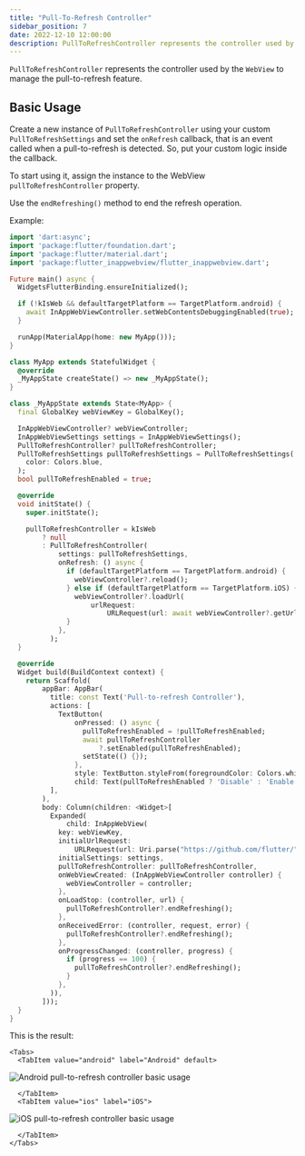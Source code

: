 ```yaml
---
title: "Pull-To-Refresh Controller"
sidebar_position: 7
date: 2022-12-10 12:00:00
description: PullToRefreshController represents the controller used by the WebView to manage the pull-to-refresh feature.
---
```



<head>
  <title>WebView Pull-To-Refresh Controller | {config.title}</title>
</head>

`PullToRefreshController` represents the controller used by the `WebView` to manage the pull-to-refresh feature.

## Basic Usage

Create a new instance of `PullToRefreshController` using your custom `PullToRefreshSettings` and
set the `onRefresh` callback, that is an event called when a pull-to-refresh is detected.
So, put your custom logic inside the callback.

To start using it, assign the instance to the WebView `pullToRefreshController` property.

Use the `endRefreshing()` method to end the refresh operation.

Example:
```dart
import 'dart:async';
import 'package:flutter/foundation.dart';
import 'package:flutter/material.dart';
import 'package:flutter_inappwebview/flutter_inappwebview.dart';

Future main() async {
  WidgetsFlutterBinding.ensureInitialized();

  if (!kIsWeb && defaultTargetPlatform == TargetPlatform.android) {
    await InAppWebViewController.setWebContentsDebuggingEnabled(true);
  }

  runApp(MaterialApp(home: new MyApp()));
}

class MyApp extends StatefulWidget {
  @override
  _MyAppState createState() => new _MyAppState();
}

class _MyAppState extends State<MyApp> {
  final GlobalKey webViewKey = GlobalKey();

  InAppWebViewController? webViewController;
  InAppWebViewSettings settings = InAppWebViewSettings();
  PullToRefreshController? pullToRefreshController;
  PullToRefreshSettings pullToRefreshSettings = PullToRefreshSettings(
    color: Colors.blue,
  );
  bool pullToRefreshEnabled = true;

  @override
  void initState() {
    super.initState();

    pullToRefreshController = kIsWeb
        ? null
        : PullToRefreshController(
            settings: pullToRefreshSettings,
            onRefresh: () async {
              if (defaultTargetPlatform == TargetPlatform.android) {
                webViewController?.reload();
              } else if (defaultTargetPlatform == TargetPlatform.iOS) {
                webViewController?.loadUrl(
                    urlRequest:
                        URLRequest(url: await webViewController?.getUrl()));
              }
            },
          );
  }

  @override
  Widget build(BuildContext context) {
    return Scaffold(
        appBar: AppBar(
          title: const Text('Pull-to-refresh Controller'),
          actions: [
            TextButton(
                onPressed: () async {
                  pullToRefreshEnabled = !pullToRefreshEnabled;
                  await pullToRefreshController
                      ?.setEnabled(pullToRefreshEnabled);
                  setState(() {});
                },
                style: TextButton.styleFrom(foregroundColor: Colors.white),
                child: Text(pullToRefreshEnabled ? 'Disable' : 'Enable'))
          ],
        ),
        body: Column(children: <Widget>[
          Expanded(
              child: InAppWebView(
            key: webViewKey,
            initialUrlRequest:
                URLRequest(url: Uri.parse("https://github.com/flutter/")),
            initialSettings: settings,
            pullToRefreshController: pullToRefreshController,
            onWebViewCreated: (InAppWebViewController controller) {
              webViewController = controller;
            },
            onLoadStop: (controller, url) {
              pullToRefreshController?.endRefreshing();
            },
            onReceivedError: (controller, request, error) {
              pullToRefreshController?.endRefreshing();
            },
            onProgressChanged: (controller, progress) {
              if (progress == 100) {
                pullToRefreshController?.endRefreshing();
              }
            },
          )),
        ]));
  }
}
```

This is the result:

```mdx-code-block
<Tabs>
  <TabItem value="android" label="Android" default>
```
![Android pull-to-refresh controller basic usage](./pull-to-refresh-controller/android-pull-to-refresh-controller-basic-usage.gif "Android pull-to-refresh controller basic usage.")
```mdx-code-block
  </TabItem>
  <TabItem value="ios" label="iOS">
```
![iOS pull-to-refresh controller basic usage](./pull-to-refresh-controller/ios-pull-to-refresh-controller-basic-usage.gif "iOS pull-to-refresh controller basic usage.")
```mdx-code-block
  </TabItem>
</Tabs>
```
